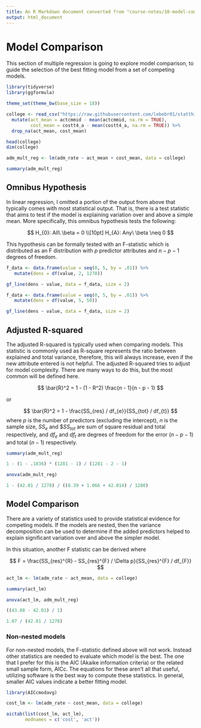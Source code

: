 ```yaml
---
title: An R Markdown document converted from "course-notes/10-model-comparison.ipynb"
output: html_document
---
```


# Model Comparison

This section of multiple regression is going to explore model comparison, to guide the selection of the best fitting model from a set of competing models. 

```r
library(tidyverse)
library(ggformula)

theme_set(theme_bw(base_size = 18))

college <- read_csv("https://raw.githubusercontent.com/lebebr01/statthink/main/data-raw/College-scorecard-4143.csv") %>%
  mutate(act_mean = actcmmid - mean(actcmmid, na.rm = TRUE),
         cost_mean = costt4_a - mean(costt4_a, na.rm = TRUE)) %>%
  drop_na(act_mean, cost_mean)

head(college)
dim(college)
```

```r
adm_mult_reg <- lm(adm_rate ~ act_mean + cost_mean, data = college)

summary(adm_mult_reg)
```

## Omnibus Hypothesis

In linear regression, I omitted a portion of the output from above that typically comes with most statistical output. That is, there is a test statistic that aims to test if the model is explaining variation over and above a simple mean. More specifically, this omnibus hypothesis tests the following:

$$ 
H_{0}: All\ \beta = 0 \\[10pt]
H_{A}: Any\ \beta \neq 0
$$

This hypothesis can be formally tested with an F-statistic which is distributed as an F distribution with $p$ predictor attributes and $n - p - 1$ degrees of freedom. 

```r
f_data <- data.frame(value = seq(0, 5, by = .01)) %>%
   mutate(dens = df(value, 2, 1278))

gf_line(dens ~ value, data = f_data, size = 2)
```

```r
f_data <- data.frame(value = seq(0, 5, by = .01)) %>%
   mutate(dens = df(value, 5, 50))

gf_line(dens ~ value, data = f_data, size = 2)
```

## Adjusted R-squared
The adjusted R-squared is typically used when comparing models. This statistic is commonly used as R-square represents the ratio between explained and total variance, therefore, this will always increase, even if the new attribute entered is not helpful. The adjusted R-squared tries to adjust for model complexity. There are many ways to do this, but the most common will be defined here.

$$
\bar{R}^2 = 1 - (1 - R^2) \frac{n - 1}{n - p - 1}
$$

or 

$$ 
\bar{R}^2 = 1 - \frac{SS_{res} / df_{e}}{SS_{tot} / df_{t}}
$$
where $p$ is the number of predictors (excluding the intercept), $n$ is the sample size, $SS_{e}$ and $$SS_{tot}$ are sum of square residual and total respectively, and $df_{e}$ and $df_{t}$ are degrees of freedom for the error ($n - p - 1$) and total ($n - 1$) respectively. 

```r
summary(adm_mult_reg)
```

```r
1 - (1 - .1836) * (1281 - 1) / (1281 - 2 - 1)
```

```r
anova(adm_mult_reg)
```

```r
1 - (42.01 / 1278) / ((8.39 + 1.066 + 42.014) / 1280)
```

## Model Comparison

There are a variety of statistics used to provide statistical evidence for competing models. If the models are nested, then the variance decomposition can be used to determine if the added predictors helped to explain significant variation over and above the simpler model. 

In this situation, another F statistic can be derived where 

$$
F = \frac{SS_{res}^{R} - SS_{res}^{F} / \Delta p}{SS_{res}^{F} / df_{F}}
$$

```r
act_lm <- lm(adm_rate ~ act_mean, data = college)

summary(act_lm)
```

```r
anova(act_lm, adm_mult_reg)
```

```r
((43.08 - 42.01) / 1)
```

```r
1.07 / (42.01 / 1278)
```

### Non-nested models

For non-nested models, the F-statistic defined above will not work. Instead other statistics are needed to evaluate which model is the best. The one that I prefer for this is the AIC (Akaike information criteria) or the related small sample form, AICc. The equations for these aren't all that useful, utilizing software is the best way to compute these statistics. In general, smaller AIC values indicate a better fitting model. 

```r
library(AICcmodavg)

cost_lm <- lm(adm_rate ~ cost_mean, data = college)

aictab(list(cost_lm, act_lm), 
       modnames = c('cost', 'act'))
```

